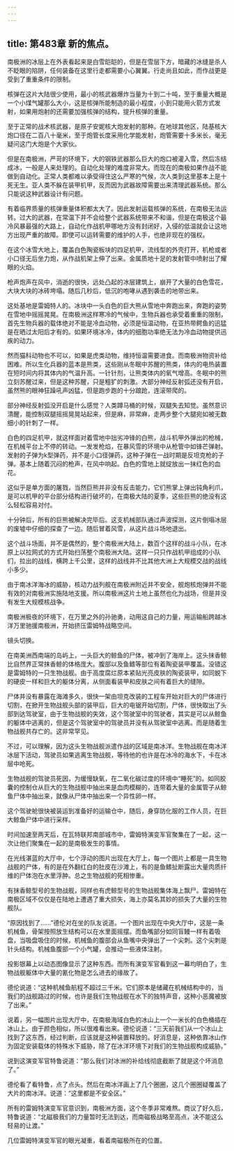 ```yaml
---
---
---
```

title: 第483章 新的焦点。
---



南极洲的冰层上在外表看起来是白雪皑皑的，但是在雪层下方，暗藏的冰缝是杀人不眨眼的陷阱，任何装备在这里行走都需要小心翼翼。行走尚且如此，而作战更是受到了重重条件的限制。

核弹在这片大陆很少使用，最小的核武器爆炸当量为十到二十吨，至于重量大概是一个小煤气罐那么大小，这是核弹所能制造的最小程度，小到只能用火箭方式发射，如果用炮射的还需要加强核弹的结构，提升核弹的重量。

至于正常的战术核武器，是原子安妮核大炮发射的那种。在地球其他区，陆基核大炮口径在二百八十毫米，至于炮管长度采用化学能发射，炮管需要十多米长，毫无疑问这门大炮是个大家伙。

但是在南极洲，严苛的环境下，大的钢铁武器那么巨大的炮口被灌入雪，然后冻结成冰，一般是人来处理的。自动化处理的难度非常大。而现在的南极如果作战不能做到自动化。正常人类都难以承受得住这么严寒的气候，次人类到这里基本上是十死无生。亚人类不躲在装甲机甲，反而因为武器故障需要出来清理武器系统。那么只能说这种武器设计有问题。

有着临界质量的核弹重量体积都太大了。因此发射运载核弹的系统，在南极无法运转。过大的武器，在常温下并不会给整个武器系统带来不和谐，但是在南极这个最冷风暴最强的大路上，自动化作战机甲哪地方没有封闭好，入侵的低温就会让这地方出现严重的故障。即使可以运转需要的维护的人手，也绝非现在的强权。

在这个冰雪大地上，覆盖白色陶瓷板块的四足机甲，流线型的外壳打开，机枪或者小口径无后坐力炮，从作战机架上伸了出来。金属质地十足的发射管中喷射出了耀眼的火焰。

枪声炮声在风中，消逝的很快，远处凸起的冰层建筑上，崩开了大量的白色雪花，大块大块的冰砖垮塌。随后几秒后，低沉的咆哮从遇到袭击的地带出来。

这处基地是雷姆特人的。冰块中一头白色的巨大熊从雪地中奔跑出来，奔跑的姿势在雪地中摇摇晃晃。在南极洲这样寒冷的气候中，生物兵器也承受着重重的限制，首先生物兵器的载体绝对不能是冷血动物，必须是恒温动物，在亚热带鳄鱼的迅猛是在晒过太阳后才有的。如果环境冰冷，体内的细胞功率绝无法为冷血动物提供迅疾的动力。

然而猫科动物也不可以，如果是虎类动物，维持恒温需要进食。而南极洲物资补给困难。所以生化兵器的蓝本是熊类，这些刚从冬眠中苏醒的熊类，体内的电热装置在短时间内将其体内的气温升高。一针针剂，让熊类体内的氧气增高。冬眠中的熊立刻苏醒过来，但是这种苏醒，只是粗犷的刺激。大部分神经反射弧还没有开启，虽然熊的眼神狂躁吼声凶猛，但是跑步跑的十分踉跄，连滚带爬的。

部分神经反射弧没开启是什么感觉？人类蹲马桶的时候，双腿失去知觉。虽然意识清醒，能控制双腿摇摇晃晃站起来，但是麻，非常麻，走两步整个大腿宛如被无数细小的针刺了一样。

白色的四足机甲，就这样面对着雪地中拙劣冲锋的白熊，战斗机甲外弹出的枪械，在机械平台上不停的转动。一发发枪焰，在暴风雪的环境中从枪管中如锋芒弹射。发射的子弹为k型弹药，并不是小口径弹药，这种子弹在一战时期是反坦克枪的子弹。基本上随着沉闷的枪声，在风中响起。白色的雪地上就绽放出一抹红色的血花。

这似乎是单方面的屠戮，当然巨熊并非没有反击能力，它们熊掌上弹出钝角利爪，是可以机甲的平台部分结构进行破坏的，在南极大陆的夏季，这些巨熊的绝没有这么轻松容易对付。

十分钟后，所有的巨熊被解决完毕后。这支机械部队通过声波探测，这片倒塌冰层的废墟中仔细的探查了一边。随后冒着风雪，从这片战斗场地退出。

这个战斗场面，并不是偶然的，整个南极洲大陆上，数百个这样的战斗小队，在冰原上以拉网式的方式开始扫荡整个南极洲大陆。这样一只只作战机甲组成的小队们，拉出的战线，横跨上千公里，这样的战线并不比其他大洲上大规模交战的战线小多少。

由于南冰洋海冰的威胁，核动力战列舰在南极洲附近并不安全，舰炮核炮弹并不能有效的对南极洲实施陆地支援。所以南极洲这片土地上虽然也化为战场，但是并没有发生大规模核战争。

南极洲极夜的环境下，在万里之外的孙驰勇，动用这自己的力量，用运输船跨越冰洋万里驰援南极洲，开始挤压雷姆特战略空间。

镜头切换。

在南美洲西南端的岛屿上，一头巨大的鲸鱼的尸体，被冲到了海岸上。这头抹香鲸比自然界正常抹香鲸的体格庞大。腹部以及鱼鳍等部位有着陶瓷装甲覆盖。没错这是雷姆特的一只生物战舰。由于高度腐烂原本紧贴光亮皮肤的陶瓷装甲，如同蜕下的硬皮一样和巨大的躯体分离，从侧面看装甲和皮肤之间有着巨大的缝隙。

尸体并没有暴露在海滩多久，很快一架由坦克改装的工程车开始对巨大的尸体进行切割，在掀开生物战舰头部的装甲后，巨大的电锯开始切割，尸体，很快取出了头部到达驾驶室，由于生物战舰的失效，这个驾驶室中的驾驶者，其实是可以从鲸鱼的躯体中逃离的，但是这个驾驶室中的驾驶员并没有从驾驶室中逃离。而是随着生物战舰共存亡的。这非常罕见。

不过，可以理解，因为这头生物战舰派遣作战的区域是南冰洋。生物战舰在南冰洋冰层下活动，驾驶员如果逃离生物战舰，等待他的也许是在冰冷的海水下，卡在冰层中呛死。

生物战舰的驾驶员死因，为缓慢缺氧，在二氧化碳过度的环境中“睡死”的。如同胶囊的控制仓从巨大的生物战舰中抽出来是血肉模糊的，连带着大量的金属管子从鲸鱼尸体中抽出来，就像从尸体中抽出来一个异性卵一样。

这个驾驶舱很快被装运到准备好的运输仓中，随后，身穿防化服的工作人员，在巨大鲸鱼尸体中进行采样。

时间加速至两天后，在瓦特联邦南部城市中，雷姆特演变军官聚集在了一起，这一次让他们聚集在一起的是南极发生的事情。

在光线湛蓝的大厅中，七个浮动的图片出现在大厅上，每一个图片上都是一具生物战舰的尸体，有的是在外翻红白的肚皮在沙滩上，有的是鱼鳍扯断露出大量肉质纤维的尸体泡在水里浮肿。总之生物战舰的死相惨重。

有抹香鲸型号的生物战舰，同样也有虎鲸型号的生物战舰集体海上飘尸。雷姆特在南极区域不仅仅是在陆地上遭遇了重大损失，海上亦莫名其妙的损失了大量的生物舰队。

“原因找到了……”德伦对在坐的队友说道。一个图片出现在中央大厅中，这是一条机械鱼，骨架按照放生结构可以在水里面摇摆。而鱼嘴部分如同盲鳗一样有着吸盘，当吸盘吸住的时候，机械鱼的腹部会从鱼嘴中央弹出了一个尖刺。这个尖刺是针头结构。机械鱼腹部一个小气罐，会推动一些液体注射。

投影银幕上以动态图像显示了这种东西。而所有演变军官看到这一幕均明白了，生物战舰躯体中大量的氰化物是怎么进去的缘故了。

德伦说道：“这种机械鱼航程不超过三千米。它们原本是储藏在机械结构中的，当我们的战舰路过的时候，也许是我们生物战舰在水下的独特声音，这种小恶魔被放了出来。”

说着，另一幅图片出现大厅中，在南极海域白色的冰山上一个一米长的白色桶插在冰山上。由于颜色相似，所以很难看出来。德伦说道：“三天前我们从一个冰山上找到了这东西，经过判断，应该就是这种装置释放的。好消息是，这种依靠冰山作为固定安装载体的特殊水下威胁，除了在冰洋环境下对我们的生物战舰构成威胁。”

说到这演变军官特鲁说道：“那么我们对冰洲的补给线彻底截断了就是这个坏消息了。”

德伦看了看特鲁，点了点头。然后在南冰洋画上了几个圈圈，这几个圈圈疑覆盖了大片的南冰洋。说道：“这里都是不安全区。”

所有的雷姆特演变军官意识到，南极洲方面，这个冬季非常难熬。商议了好久后，特鲁说道：“北磁极我们的力量暂时无法到达，而南磁极战略至高点，决不能这么轻易的让渡。”

几位雷姆特演变军官的眼光凝重，看着南磁极所在的位置。